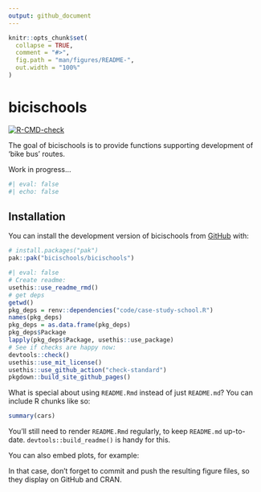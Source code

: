 ```yaml
---
output: github_document
---
```


<!-- README.md is generated from README.Rmd. Please edit that file -->

```r
knitr::opts_chunk$set(
  collapse = TRUE,
  comment = "#>",
  fig.path = "man/figures/README-",
  out.width = "100%"
)
```

# bicischools

<!-- badges: start -->
[![R-CMD-check](https://github.com/bicischools/bicischools/actions/workflows/R-CMD-check.yaml/badge.svg)](https://github.com/bicischools/bicischools/actions/workflows/R-CMD-check.yaml)
<!-- badges: end -->

The goal of bicischools is to provide functions supporting development of 'bike bus' routes.

Work in progress...

```r
#| eval: false
#| echo: false
```


## Installation

You can install the development version of bicischools from [GitHub](https://github.com/) with:

``` r
# install.packages("pak")
pak::pak("bicischools/bicischools")
```

<!-- ## Setup -->

<!-- The info below shows how we set-up the package. -->
```r
#| eval: false
# Create readme:
usethis::use_readme_rmd()
# get deps
getwd()
pkg_deps = renv::dependencies("code/case-study-school.R")
names(pkg_deps)
pkg_deps = as.data.frame(pkg_deps)
pkg_deps$Package
lapply(pkg_deps$Package, usethis::use_package)
# See if checks are happy now:
devtools::check()
usethis::use_mit_license()
usethis::use_github_action("check-standard")
pkgdown::build_site_github_pages()
```

What is special about using `README.Rmd` instead of just `README.md`? You can include R chunks like so:

```r
summary(cars)
```

You'll still need to render `README.Rmd` regularly, to keep `README.md` up-to-date. `devtools::build_readme()` is handy for this.

You can also embed plots, for example:


In that case, don't forget to commit and push the resulting figure files, so they display on GitHub and CRAN.
